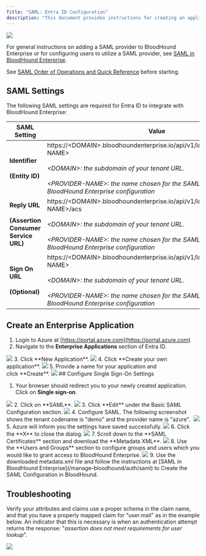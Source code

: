 ---
Title: "SAML: Entra ID Configuration"
description: "This document provides instructions for creating an application within Entra ID for compatibility with BloodHound Enterprise."
---

<Frame>
  <img src="/assets/image-2-1.png"/>
</Frame>

For general instructions on adding a SAML provider to BloodHound Enterprise or for configuring users to utilize a SAML provider, see [SAML in BloodHound Enterprise](/manage-bloodhound/auth/saml).

See [SAML Order of Operations and Quick Reference](/manage-bloodhound/auth/saml) before starting.

## SAML Settings

The following SAML settings are required for Entra ID to integrate with BloodHound Enterprise:


| **SAML Setting** | **Value** |
| --- | --- |
| **Identifier**<br/><br/>**(Entity ID)** | https://&lt;DOMAIN&gt;.bloodhoundenterprise.io/api/v1/login/saml/&lt;PROVIDER-NAME&gt;<br/><br/>_&lt;DOMAIN&gt;: the subdomain of your tenant URL._<br/><br/>_&lt;PROVIDER-NAME&gt;: the name chosen for the SAML provider within the BloodHound Enterprise configuration_ |
| **Reply URL**<br/><br/>**(Assertion Consumer Service URL)** | https://&lt;DOMAIN&gt;.bloodhoundenterprise.io/api/v1/login/saml/&lt;PROVIDER-NAME&gt;/acs<br/><br/>_&lt;DOMAIN&gt;: the subdomain of your tenant URL._<br/><br/>_&lt;PROVIDER-NAME&gt;: the name chosen for the SAML provider within the BloodHound Enterprise configuration_ |
| **Sign On URL**<br/><br/>**(Optional)** | https://&lt;DOMAIN&gt;.bloodhoundenterprise.io/api/v1/login/saml/&lt;PROVIDER-NAME&gt;<br/><br/>_&lt;DOMAIN&gt;: the subdomain of your tenant URL._<br/><br/>_&lt;PROVIDER-NAME&gt;: the name chosen for the SAML provider within the BloodHound Enterprise configuration_ |

## Create an Enterprise Application

1.  Login to Azure at [https://portal.azure.com](https://portal.azure.com)
2.  Navigate to the **Enterprise Applications** section of Entra ID.
<Frame>
  <img src="/assets/image-2-44.png"/>
</Frame>
3.  Click **New Application**.
<Frame>
  <img src="/assets/image-2-46.png"/>
</Frame>
4.  Click **Create your own application**.
<Frame>
  <img src="/assets/image-2-47.png"/>
</Frame>
5.  Provide a name for your application and click **Create**.
<Frame>
  <img src="/assets/image-2-48.png"/>
</Frame>
## Configure Single Sign-On Settings

1.  Your browser should redirect you to your newly created application. Click on **Single sign-on**.
<Frame>
  <img src="/assets/image-2-49.png"/>
</Frame>
2.  Click on **SAML**.
<Frame>
  <img src="/assets/image-2-50.png"/>
</Frame>
3.  Click **Edit** under the Basic SAML Configuration section.
<Frame>
  <img src="/assets/image-2-51.png"/>
</Frame>
4.  Configure SAML. The following screenshot shows the tenant codename is "demo" and the provider name is "azure". 
<Frame>
  <img src="/assets/image-2-52.png"/>
</Frame>
5.  Azure will inform you the settings have saved successfully.
<Frame>
  <img src="/assets/image-2-53.png"/>
</Frame>
6.  Click the **X** to close the dialog.
<Frame>
  <img src="/assets/image-2-54.png"/>
</Frame>
7.  Scroll down to the **SAML Certificates** section and download the **Metadata XML**.
<Frame>
  <img src="/assets/image-2-55.png"/>
</Frame>
8.  Use the **Users and Groups** section to configure groups and users which you would like to grant access to BloodHound Enterprise.
<Frame>
  <img src="/assets/image-2-56.png"/>
</Frame>
9.  Use the downloaded metadata.xml file and follow the instructions at [SAML in BloodHound Enterprise](/manage-bloodhound/auth/saml) to Create the SAML Configuration in BloodHound.

## Troubleshooting

Verify your attributes and claims use a proper schema in the claim name, and that you have a properly mapped claim for "user.mail" as in the example below. An indicator that this is necessary is when an authentication attempt returns the response: "_assertion does not meet requirements for user lookup_".

<Frame>
  <img src="/assets/image-2-57.png"/>
</Frame>
